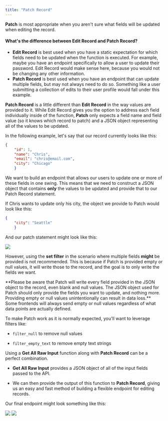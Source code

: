 ```yaml
---
title: "Patch Record"
---
```


**Patch** is most appropriate when you aren't sure what fields will be updated when editing the record.

#### What's the difference between Edit Record and Patch Record?

* **Edit Record** is best used when you have a static expectation for which fields need to be updated when the function is executed. For example, maybe you have an endpoint specifically to allow a user to update their password. Edit Record would make sense here, because you would not be changing any other information.
* **Patch Record** is best used when you have an endpoint that can update multiple fields, but may not always need to do so. Something like a user submitting a collection of edits to their user profile would fall under this example.

**Patch Record** is a little different than **Edit Record** in the way values are provided to it. While Edit Record gives you the option to address each field individually inside of the function, **Patch** only expects a field name and field value (so it knows which record to patch) and a JSON object representing all of the values to be updated.

In the following example, let's say that our record currently looks like this:

```json
{
    "id": 1,
    "name": "Chris",
    "email": "chris@email.com",
    "city": "Chicago"
    }
```

We want to build an endpoint that allows our users to update one or more of these fields in one swing. This means that we need to construct a JSON object that contains **only** the values to be updated and provide that to our Patch Record statement.

If Chris wants to update only his city, the object we provide to Patch would look like this:

```json
{
    "city": "Seattle"
    }
```

And our patch statement might look like this:

<Frame caption="">
  <img src="/images/621ddc14-image.jpeg" />
</Frame>

However, using the **set filter** in the scenario where multiple fields **might** be provided is not recommended. This is because if Patch is provided empty or null values, it will write those to the record, and the goal is to only write the fields we want.

<Warning>
**Please be aware that Patch will write every field provided in the JSON object to the record, even blank and null values. The JSON object used for Patch should only provide the fields you want to update, and nothing more. Providing empty or null values unintentionally can result in data loss.**

</Warning>

<Warning>
Some frontends will always send empty or null values regardless of what data points are actually defined.

To make Patch work as it is normally expected, you'll want to leverage filters like:

* `filter_null` to remove null values

* `filter_empty_text` to remove empty text strings

</Warning>

Using a **Get All Raw Input** function along with **Patch Record** can be a perfect combination.

* **Get All Raw Input** provides a JSON object of all of the input fields passed to the API.

* We can then provide the output of this function to **Patch Record**, giving us an easy and fast method of building a flexible endpoint for editing records.

Our final endpoint might look something like this:

<Frame caption="">
  <img src="/images/3b530fff-image.jpeg" />
</Frame>

<Frame caption="">
  <img src="/images/c7ac7be9-image.jpeg" />
</Frame>


